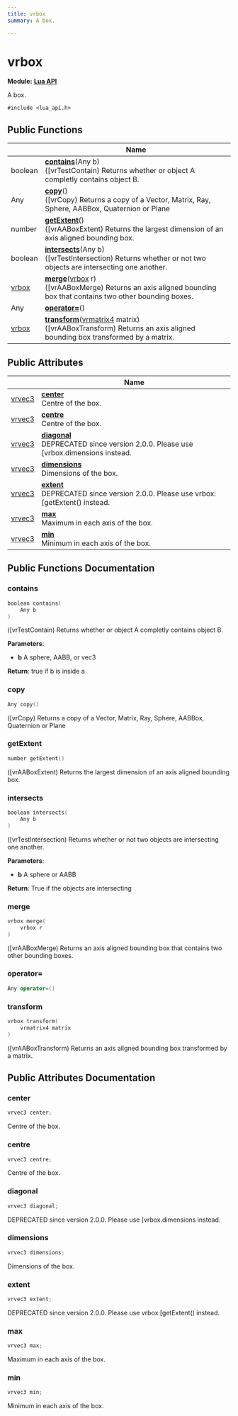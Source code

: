 ```yaml
---
title: vrbox
summary: A box. 

---
```


# vrbox

**Module:** **[Lua API](../Modules/group__api__lua.mdx)**



A box. 


`#include <lua_api.h>`

## Public Functions

|                | Name           |
| -------------- | -------------- |
| boolean | **[contains](../Classes/structvrbox.mdx#contains)**(Any b)<br />([vrTestContain) Returns whether or object A completly contains object B.  |
| Any | **[copy](../Classes/structvrbox.mdx#copy)**()<br />([vrCopy) Returns a copy of a Vector, Matrix, Ray, Sphere, AABBox, Quaternion or Plane  |
| number | **[getExtent](../Classes/structvrbox.mdx#getextent)**()<br />([vrAABoxExtent) Returns the largest dimension of an axis aligned bounding box.  |
| boolean | **[intersects](../Classes/structvrbox.mdx#intersects)**(Any b)<br />([vrTestIntersection) Returns whether or not two objects are intersecting one another.  |
| [vrbox](../Classes/structvrbox.mdx) | **[merge](../Classes/structvrbox.mdx#merge)**([vrbox](../Classes/structvrbox.mdx) r)<br />([vrAABoxMerge) Returns an axis aligned bounding box that contains two other bounding boxes.  |
| Any | **[operator=](../Classes/structvrbox.mdx#operator=)**() |
| [vrbox](../Classes/structvrbox.mdx) | **[transform](../Classes/structvrbox.mdx#transform)**([vrmatrix4](../Classes/structvrmatrix4.mdx) matrix)<br />([vrAABoxTransform) Returns an axis aligned bounding box transformed by a matrix.  |

## Public Attributes

|                | Name           |
| -------------- | -------------- |
| [vrvec3](../Classes/structvrvec3.mdx) | **[center](../Classes/structvrbox.mdx#center)** <br />Centre of the box.  |
| [vrvec3](../Classes/structvrvec3.mdx) | **[centre](../Classes/structvrbox.mdx#centre)** <br />Centre of the box.  |
| [vrvec3](../Classes/structvrvec3.mdx) | **[diagonal](../Classes/structvrbox.mdx#diagonal)** <br />DEPRECATED since version 2.0.0. Please use [vrbox.dimensions instead.  |
| [vrvec3](../Classes/structvrvec3.mdx) | **[dimensions](../Classes/structvrbox.mdx#dimensions)** <br />Dimensions of the box.  |
| [vrvec3](../Classes/structvrvec3.mdx) | **[extent](../Classes/structvrbox.mdx#extent)** <br />DEPRECATED since version 2.0.0. Please use vrbox:[getExtent() instead.  |
| [vrvec3](../Classes/structvrvec3.mdx) | **[max](../Classes/structvrbox.mdx#max)** <br />Maximum in each axis of the box.  |
| [vrvec3](../Classes/structvrvec3.mdx) | **[min](../Classes/structvrbox.mdx#min)** <br />Minimum in each axis of the box.  |

## Public Functions Documentation

### contains

```cpp
boolean contains(
    Any b
)
```

([vrTestContain) Returns whether or object A completly contains object B. 

**Parameters**: 

  * **b** A sphere, AABB, or vec3 


**Return**: true if b is inside a 

### copy

```cpp
Any copy()
```

([vrCopy) Returns a copy of a Vector, Matrix, Ray, Sphere, AABBox, Quaternion or Plane 

### getExtent

```cpp
number getExtent()
```

([vrAABoxExtent) Returns the largest dimension of an axis aligned bounding box. 

### intersects

```cpp
boolean intersects(
    Any b
)
```

([vrTestIntersection) Returns whether or not two objects are intersecting one another. 

**Parameters**: 

  * **b** A sphere or AABB 


**Return**: True if the objects are intersecting 

### merge

```cpp
vrbox merge(
    vrbox r
)
```

([vrAABoxMerge) Returns an axis aligned bounding box that contains two other bounding boxes. 

### operator=

```cpp
Any operator=()
```


### transform

```cpp
vrbox transform(
    vrmatrix4 matrix
)
```

([vrAABoxTransform) Returns an axis aligned bounding box transformed by a matrix. 

## Public Attributes Documentation

### center

```cpp
vrvec3 center;
```

Centre of the box. 

### centre

```cpp
vrvec3 centre;
```

Centre of the box. 

### diagonal

```cpp
vrvec3 diagonal;
```

DEPRECATED since version 2.0.0. Please use [vrbox.dimensions instead. 

### dimensions

```cpp
vrvec3 dimensions;
```

Dimensions of the box. 

### extent

```cpp
vrvec3 extent;
```

DEPRECATED since version 2.0.0. Please use vrbox:[getExtent() instead. 

### max

```cpp
vrvec3 max;
```

Maximum in each axis of the box. 

### min

```cpp
vrvec3 min;
```

Minimum in each axis of the box. 

